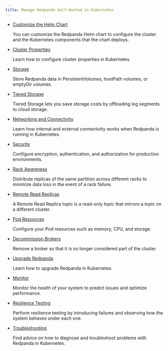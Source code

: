 ```yaml
---
title: Manage Redpanda Self-Hosted in Kubernetes
---
```


<head>
    <meta name="title" content="Manage Redpanda Self-Hosted in Kubernetes | Redpanda Docs"/>
    <meta name="description" content="Manage Self-Hosted Redpanda in Kubernetes."/>
    <link rel="canonical" href="https://docs.redpanda.com/docs/manage/kubernetes/" />
</head>

- [Customize the Helm Chart](../kubernetes/configure-helm-chart)

    You can customize the Redpanda Helm chart to configure the cluster and the Kubernetes components that the chart deploys.

- [Cluster Properties](../kubernetes/cluster-property-configuration)

    Learn how to configure cluster properties in Kubernetes.

- [Storage](../kubernetes/configure-storage)

    Store Redpanda data in PersistentVolumes, hostPath volumes, or emptyDir volumes.

- [Tiered Storage](../kubernetes/tiered-storage)

    Tiered Storage lets you save storage costs by offloading log segments to cloud storage.

- [Networking and Connectivity](../kubernetes/networking/networking-and-connectivity)

    Learn how internal and external connectivity works when Redpanda is running in Kubernetes.

- [Security](../kubernetes/security)

    Configure encryption, authentication, and authorization for production environments.

- [Rack Awareness](../kubernetes/kubernetes-rack-awareness)

    Distribute replicas of the same partition across different racks to minimize data loss in the event of a rack failure.

- [Remote Read Replicas](../kubernetes/remote-read-replicas)

    A Remote Read Replica topic is a read-only topic that mirrors a topic on a different cluster.

- [Pod Resources](../kubernetes/manage-resources)

    Configure your Pod resources such as memory, CPU, and storage.

- [Decommission Brokers](../kubernetes/decommission-brokers)

    Remove a broker so that it is no longer considered part of the cluster.

- [Upgrade Redpanda](../kubernetes/rolling-upgrade)

    Learn how to upgrade Redpanda in Kubernetes.

- [Monitor](../kubernetes/monitor)

    Monitor the health of your system to predict issues and optimize performance.

- [Resilience Testing](../kubernetes/resilience-testing)

    Perform resilience testing by introducing failures and observing how the system behaves under each one.

- [Troubleshooting](../kubernetes/troubleshooting/troubleshoot)

    Find advice on how to diagnose and troubleshoot problems with Redpanda in Kubernetes.

